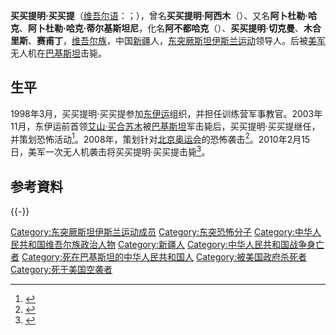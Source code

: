 {{Infobox officeholder
|name=買買提明·買買提
|image= 
|nationality= {{PRC}}
|birth_date={{birth date|1971|10|10|df=y}}
|birth_place={{CHN}}[[新疆維吾爾自治區|新疆維吾爾自治區]][[和田地區|和田地區]][[策勒縣|策勒縣]]
|death_place={{PAK}}[[開伯爾-普什圖省|開伯爾-普什圖省]][[北瓦濟里斯坦特區|北瓦濟里斯坦特區]]<ref>{{cite web|url=https://world.huanqiu.com/article/9CaKrnJn43e|title=美军炸死“东突”大头目 “疆独”已成世界公敌|date=2010-03-02|publisher=環球網}}</ref>
|death_date={{Death date and age|2010|02|15|1971|10|10}} 
|office= 第三任東突厥伊斯蘭運動[[埃米爾|埃米爾]]
|term_start= 2003年
|term_end= 2010年
|predecessor= [[艾山·買合蘇木|艾山·買合蘇木]]
|successor= [[艾買提·亞庫甫|艾買提·亞庫甫]]
|allegiance=   {{flagicon image|Flag of Turkistan Islamic Party.svg|size=23px}}   [[突厥斯坦伊斯蘭黨|突厥斯坦伊斯蘭黨]]<br /> 
{{flagicon image|Flag of al-Qaeda.svg|size=23px}} [[阿爾蓋達|阿爾蓋達]]
|Active=
|commands= 
|battles=[[新疆民族衝突|新疆民族衝突]]<br />[[巴基斯坦西北部戰爭|巴基斯坦西北部戰爭]]
}}
'''买买提明·买买提'''（[[维吾尔语|维吾尔语]]：{{rtl-lang|ug|مۇھەممەتئىمىن مەمەت}}；{{bd|1971年|10月10日|2010年|2月15日|}}），曾名'''买买提明·阿西木'''（{{rtl-lang|ug|مۇھەممەتئىمىن قاسىم}}）、又名'''阿卜杜勒·哈克'''、'''阿卜杜勒·哈克·蒂尔基斯坦尼'''，化名'''阿不都哈克'''（{{lang-ar|عبد الحق}}）、'''买买提明·切克曼'''、'''木合里斯'''、'''赛甫丁'''，[[维吾尔族|维吾尔族]]，中国[[新疆|新疆]]人，[[东突厥斯坦伊斯兰运动|东突厥斯坦伊斯兰运动]]领导人。后被[[美军|美军]]无人机在[[巴基斯坦|巴基斯坦]]击毙。

==生平==
1998年3月，买买提明·买买提参加[[东伊运|东伊运]]组织，并担任训练营军事教官。2003年11月，东伊运前首领[[艾山·买合苏木|艾山·买合苏木]]被[[巴基斯坦|巴基斯坦]]军击毙后，买买提明·买买提继任，并策划恐怖活动<ref>{{cite news|title=“东突”头目买买提明-买买提升任基地指挥官|url=http://news.ifeng.com/mil/2/detail_2011_05/13/6365747_1.shtml|accessdate=2014-03-02|newspaper=凤凰卫视|archive-date=2019-06-26|archive-url=https://web.archive.org/web/20190626181717/http://news.ifeng.com/mil/2/detail_2011_05/13/6365747_1.shtml|dead-url=no}}</ref>。2008年，策划针对[[2008年夏季奥林匹克运动会|北京奥运会]]的恐怖袭击<ref>{{cite news|title=阿卜杜勒·哈克：终成“世界公敌”|url=http://news.sina.com.cn/o/2010-03-03/030817154238s.shtml|accessdate=2014-03-02|newspaper=新浪网|archive-date=2016-04-28|archive-url=https://web.archive.org/web/20160428113554/http://news.sina.com.cn/o/2010-03-03/030817154238s.shtml|dead-url=no}}</ref>。2010年2月15日，美军一次无人机袭击将买买提明·买买提击毙<ref>{{cite news|title=美军炸死“东突”大头目 为反恐作战中少见战果|url=http://news.sohu.com/20100302/n270515586.shtml|accessdate=2014-03-02|newspaper=搜狐网|archive-date=2016-04-24|archive-url=https://web.archive.org/web/20160424201245/http://news.sohu.com/20100302/n270515586.shtml|dead-url=no}}</ref>。

== 参考資料 ==
{{Reflist|30em}}

{{-}}
{{中国恐怖组织和恐怖分子名单}}

[[Category:东突厥斯坦伊斯兰运动成员|Category:东突厥斯坦伊斯兰运动成员]]
[[Category:东突恐怖分子|Category:东突恐怖分子]]
[[Category:中华人民共和国维吾尔族政治人物|Category:中华人民共和国维吾尔族政治人物]]
[[Category:新疆人|Category:新疆人]]
[[Category:中华人民共和国战争身亡者|Category:中华人民共和国战争身亡者]]
[[Category:死在巴基斯坦的中华人民共和国人|Category:死在巴基斯坦的中华人民共和国人]]
[[Category:被美国政府杀死者|Category:被美国政府杀死者]]
[[Category:死于美国空袭者|Category:死于美国空袭者]]